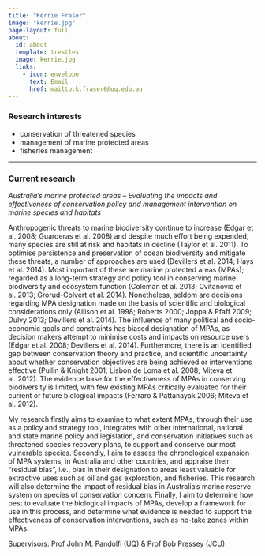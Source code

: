 ```yaml
---
title: "Kerrie Fraser"
image: "kerrie.jpg"
page-layout: full
about:
  id: about
  template: trestles
  image: kerrie.jpg
  links:
    - icon: envelope
      text: Email
      href: mailto:k.fraser6@uq.edu.au
---
```


### Research interests

- conservation of threatened species
- management of marine protected areas
- fisheries management

---

### Current research

*Australia’s marine protected areas – Evaluating the impacts and effectiveness of conservation policy and management intervention on marine species and habitats*

Anthropogenic threats to marine biodiversity continue to increase (Edgar et al. 2008; Guarderas et al. 2008) and despite much effort being expended, many species are still at risk and habitats in decline (Taylor et al. 2011). To optimise persistence and preservation of ocean biodiversity and mitigate these threats, a number of approaches are used (Devillers et al. 2014; Hays et al. 2014). Most important of these are marine protected areas (MPAs); regarded as a long-term strategy and policy tool in conserving marine biodiversity and ecosystem function (Coleman et al. 2013; Cvitanovic et al. 2013; Grorud-Colvert et al. 2014). Nonetheless, seldom are decisions regarding MPA designation made on the basis of scientific and biological considerations only (Allison et al. 1998; Roberts 2000; Joppa & Pfaff 2009; Dulvy 2013; Devillers et al. 2014). The influence of many political and socio-economic goals and constraints has biased designation of MPAs, as decision makers attempt to minimise costs and impacts on resource users (Edgar et al. 2008; Devillers et al. 2014). Furthermore, there is an identified gap between conservation theory and practice, and scientific uncertainty about whether conservation objectives are being achieved or interventions effective (Pullin & Knight 2001; Lisbon de Loma et al. 2008; Miteva et al. 2012). The evidence base for the effectiveness of MPAs in conserving biodiversity is limited, with few existing MPAs critically evaluated for their current or future biological impacts (Ferraro & Pattanayak 2006; Miteva et al. 2012).

My research firstly aims to examine to what extent MPAs, through their use as a policy and strategy tool, integrates with other international, national and state marine policy and legislation, and conservation initiatives such as threatened species recovery plans, to support and conserve our most vulnerable species. Secondly, I aim to assess the chronological expansion of MPA systems, in Australia and other countries, and appraise their “residual bias”, i.e., bias in their designation to areas least valuable for extractive uses such as oil and gas exploration, and fisheries. This research will also determine the impact of residual bias in Australia’s marine reserve system on species of conservation concern. Finally, I aim to determine how best to evaluate the biological impacts of MPAs, develop a framework for use in this process, and determine what evidence is needed to support the effectiveness of conservation interventions, such as no-take zones within MPAs.

Supervisors: Prof John M. Pandolfi (UQ) & Prof Bob Pressey (JCU)
